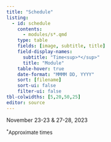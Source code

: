 ```yaml
---
title: "Schedule"
listing:
  - id: schedule
    contents:
      - modules/s*.qmd
    type: table
    fields: [image, subtitle, title]
    field-display-names:
      subtitle: "Time<sup>*</sup>"
      title: "Module"
    table-hover: true
    date-format: "MMMM DD, YYYY"
    sort: [filename]
    sort-ui: false
    filter-ui: false
tbl-colwidths: [5,20,50,25]
editor: source
---
```


November 23-23 & 27-28, 2023



::: {#schedule}
:::

 <font size="-1"><sup>*</sup>Approximate times</font>